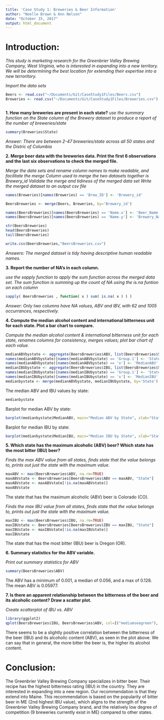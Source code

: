 ```yaml
---
title: 'Case Study 1: Breweries & Beer Information'
author: "Noelle Brown & Ann Nelson"
date: "October 15, 2017"
output: html_document
---
```

# Introduction:
*This study is marketing research for the Greenbrier Valley Brewing Company, West Virginia, who* *is interested in expanding into a new territory.  We will be determining the best location for* *extending their expertise into a new terroritory.*
   

*Import the data sets *

```r
Beers <- read.csv("~/Documents/Git/CaseStudy1Files/Beers.csv")
Breweries <- read.csv("~/Documents/Git/CaseStudy1Files/Breweries.csv")



```

**1. How many breweries are present in each state?**
*use the summary function on the State column of the Brewery dataset to produce a report of the number of breweries/state*
```r
summary(Breweries$State)
```
*Answer:  There are between 2-47 breweries/state across all 50 states and the Distric of Columbia*


**2. Merge beer data with the breweries data. Print the first 6 observations and the last six observations to check the merged file.**

*Merge the data sets and rename column names to make readable, and facilitate the merge*
*Column used to merge the two datasets together is Brewery_id*
*Validate the merge and tidiness of the merged data set*
*Write the merged dataset to an output csv file*
```r
names(Breweries)[names(Breweries) == 'Brew_ID'] <- 'Brewery_id'

BeersBreweries <- merge(Beers, Breweries, by='Brewery_id')

names(BeersBreweries)[names(BeersBreweries) == 'Name.x'] <- 'Beer_Name'
names(BeersBreweries)[names(BeersBreweries) == 'Name.y'] <- 'Brewery_Name'

str(BeersBreweries)
head(BeersBreweries)
tail(BeersBreweries)

write.csv(BeersBreweries,"BeersBreweries.csv")

```
*Answers:  The merged dataset is tidy having descriptive human readable names.*

**3. Report the number of NA's in each column.**

*use the sapply function to apply the sum function across the merged data set.  The sum function is summing up the count of NA using the is.na funtion on each column*
```r
sapply( BeersBreweries , function( x ) sum( is.na( x ) ) )

```
*Answer:  Only two columns have NA values, ABV and IBV, with 62 and 1005 occurrances, respectively.*

**4. Compute the median alcohol content and international bitterness unit for each state. Plot a bar chart to compare.**

*Compute the median alcohol content & international bitterness unit for each state, renames columns for consistency, merges values; plot bar chart of each value.*
```r
medianABVbystate <- aggregate(BeersBreweries$ABV, list(BeersBreweries$State), median, na.rm=TRUE)
names(medianABVbystate)[names(medianABVbystate) == 'Group.1'] <- 'State'
names(medianABVbystate)[names(medianABVbystate) == 'x'] <- 'MedianABV'
medianIBUbystate <- aggregate(BeersBreweries$IBU, list(BeersBreweries$State), median, na.rm=TRUE)
names(medianIBUbystate)[names(medianIBUbystate) == 'Group.1'] <- 'State'
names(medianIBUbystate)[names(medianIBUbystate) == 'x'] <- 'MedianIBU'
medianbystate <- merge(medianABVbystate, medianIBUbystate, by='State')
```
The median ABV and IBU values by state:
```r
medianbystate
```
Barplot for median ABV by state:
```r
barplot(medianbystate$MedianABV, main="Median ABV by State", xlab="State", ylab="ABV", col="navy", names.arg=medianbystate$State, las=2)
```
Barplot for median IBU by state:
```r
barplot(medianbystate$MedianIBU, main="Median IBU by State", xlab="State", ylab="IBU", col="cadetblue4", names.arg=medianbystate$State, las=2)
```

**5. Which state has the maximum alcoholic (ABV) beer? Which state has the most bitter (IBU) beer?**

*Finds the max ABV value from all states, finds state that the value belongs to, prints out just the state with the maximum value.*
```r
maxABV <- max(BeersBreweries$ABV, na.rm=TRUE)
maxABVstate <- BeersBreweries[BeersBreweries$ABV == maxABV, "State"]
maxABVstate <- maxABVstate[!is.na(maxABVstate)]
maxABVstate
```
The state that has the maximum alcoholic (ABV) beer is Colorado (CO).

*Finds the max IBU value from all states, finds state that the value belongs to, prints out just the state with the maximum value.*
```r
maxIBU <- max(BeersBreweries$IBU, na.rm=TRUE)
maxIBUstate <- BeersBreweries[BeersBreweries$IBU == maxIBU, "State"]
maxIBUstate <- maxIBUstate[!is.na(maxIBUstate)]
maxIBUstate
```
The state that has the most bitter (IBU) beer is Oregon (OR).

**6. Summary statistics for the ABV variable.**

*Print out summary statistics for ABV*
```r
summary(BeersBreweries$ABV)
```
The ABV has a minimum of 0.001, a median of 0.056, and a max of 0.128. The mean ABV is 0.05977.

**7. Is there an apparent relationship between the bitterness of the beer and its alcoholic content? Draw a scatter plot.**

*Create scatterplot of IBU vs. ABV*
```r
library(ggplot2)
qplot(BeersBreweries$IBU, BeersBreweries$ABV, col=I("mediumseagreen"), main="Relationship Between Beer Bitterness and Alcohol Content", xlab="IBU", ylab="ABV", na.rm=TRUE)
```
There seems to be a slightly positive correlation between the bitterness of the beer (IBU) and its alcoholic content (ABV), as seen in the plot above. We can say that in general, the more bitter the beer is, the higher its alcohol content.

# Conclusion:
The Greenbrier Valley Brewing Company specializes in bitter beer.  Their recipe has the highest bitterness rating (IBU) in the country.  They are interested in expanding into a new region.  Our recommendation is that they extend into Maine.  This recommendation is based on the popularity of bitter beer in ME (2nd highest IBU value), which aligns to the strength of the Greenbrier Valley Brewing Company brand, and the relatively low degree of competition (9 breweries currently exist in ME) compared to other states.
